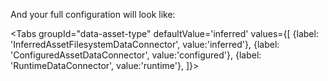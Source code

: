 
<PartBatchSpecPassthrough />

And your full configuration will look like:

<Tabs
  groupId="data-asset-type"
  defaultValue='inferred'
  values={[
  {label: 'InferredAssetFilesystemDataConnector', value:'inferred'},
  {label: 'ConfiguredAssetDataConnector', value:'configured'},
  {label: 'RuntimeDataConnector', value:'runtime'},
  ]}>

  <TabItem value="inferred">

```python title="Python" name="version-0.18 inferred datasource_config up to batch_spec_passthrough"
```

  </TabItem>
  <TabItem value="configured">

```python title="Python" name="version-0.18 configured datasource_config up to batch_spec_passthrough"
```

      
  </TabItem>
  <TabItem value="runtime">

```python title="Python" name="version-0.18 runtime datasource_config up to batch_spec_passthrough"
```


  </TabItem>
  </Tabs>